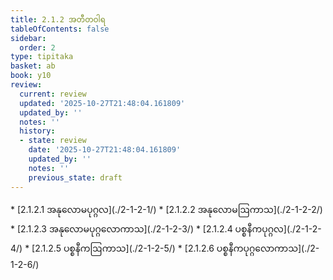 ```yaml
---
title: 2.1.2 အတီတဝါရ
tableOfContents: false
sidebar:
  order: 2
type: tipitaka
basket: ab
book: y10
review:
  current: review
  updated: '2025-10-27T21:48:04.161809'
  updated_by: ''
  notes: ''
  history:
  - state: review
    date: '2025-10-27T21:48:04.161809'
    updated_by: ''
    notes: ''
    previous_state: draft
---
```



<ReviewStatus review={frontmatter.review} showDetails={true} />

<HypothesisAnnotation frontmatter={frontmatter} />

<DynamicBreadcrumb />



<TableOfContents book="y10" section="2.1.2">
* [2.1.2.1 အနုလောမပုဂ္ဂလ](./2-1-2-1/)
* [2.1.2.2 အနုလောမဩကာသ](./2-1-2-2/)
* [2.1.2.3 အနုလောမပုဂ္ဂလောကာသ](./2-1-2-3/)
* [2.1.2.4 ပစ္စနီကပုဂ္ဂလ](./2-1-2-4/)
* [2.1.2.5 ပစ္စနီကဩကာသ](./2-1-2-5/)
* [2.1.2.6 ပစ္စနီကပုဂ္ဂလောကာသ](./2-1-2-6/)
</TableOfContents>
